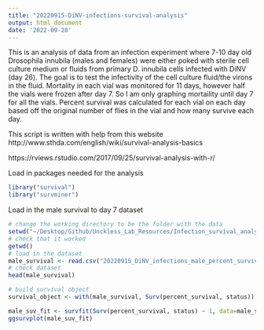 ```yaml
---
title: "20220915-DiNV-infections-survival-analysis"
output: html_document
date: '2022-09-28'
---
```

This is an analysis of data from an infection experiment where 7-10 day old Drosophila innubila (males and females) were either poked with sterile cell culture medium or fluids from primary D. innubila cells infected with DiNV (day 26). The goal is to test the infectivity of the cell culture fluid/the virons in the fluid. Mortality in each vial was monitored for 11 days, however half the vials were frozen after day 7. So I am only graphing mortaility until day 7 for all the vials. Percent survival was calculated for each vial on each day based off the original number of flies in the vial and how many survive each day. 


This script is written with help from this website http://www.sthda.com/english/wiki/survival-analysis-basics 

https://rviews.rstudio.com/2017/09/25/survival-analysis-with-r/



Load in packages needed for the analysis

```r
library("survival")
library("survminer")
```

Load in the male survival to day 7 dataset 

```r
# change the working directory to be the folder with the data 
setwd("~/Desktop/Github/Unckless_Lab_Resources/Infection_survival_analyses/20220915")
# check that it worked
getwd()
# load in the dataset 
male_survival <- read.csv("20220915_DiNV_infections_male_percent_survival day_7.csv")
# check dataset 
head(male_survival)
```


```r
# build survival object
survival_object <- with(male_survival, Surv(percent_survival, status))

male_suv_fit <- survfit(Surv(percent_survival, status) ~ 1, data=male_survival)
ggsurvplot(male_suv_fit)
```